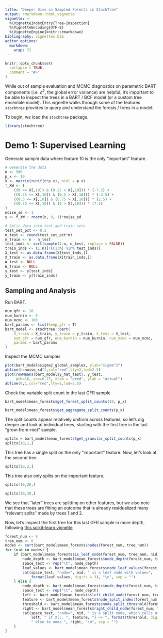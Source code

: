 ```yaml
---
title: "Deeper Dive on Sampled Forests in StochTree"
output: rmarkdown::html_vignette
vignette: >
  %\VignetteIndexEntry{Tree-Inspection}
  %\VignetteEncoding{UTF-8}
  %\VignetteEngine{knitr::rmarkdown}
bibliography: vignettes.bib
editor_options: 
  markdown: 
    wrap: 72
---
```


```r
knitr::opts_chunk$set(
  collapse = TRUE,
  comment = "#>"
)
```

While out of sample evaluation and MCMC diagnostics on parametric BART components (i.e. $\sigma^2$, the global error variance) are helpful, it's important to be able to inspect the trees in a BART / BCF model (or a custom tree ensemble model). This vignette walks through some of the features `stochtree` provides to query and understand the forests / trees in a model. 

To begin, we load the `stochtree` package.

```r
library(stochtree)
```

# Demo 1: Supervised Learning

Generate sample data where feature 10 is the only "important" feature.

```r
# Generate the data
n <- 500
p_x <- 10
X <- matrix(runif(n*p_x), ncol = p_x)
f_XW <- (
    ((0 <= X[,10]) & (0.25 > X[,10])) * (-7.5) + 
    ((0.25 <= X[,10]) & (0.5 > X[,10])) * (-2.5) + 
    ((0.5 <= X[,10]) & (0.75 > X[,10])) * (2.5) + 
    ((0.75 <= X[,10]) & (1 > X[,10])) * (7.5)
)
noise_sd <- 1
y <- f_XW + rnorm(n, 0, 1)*noise_sd

# Split data into test and train sets
test_set_pct <- 0.2
n_test <- round(test_set_pct*n)
n_train <- n - n_test
test_inds <- sort(sample(1:n, n_test, replace = FALSE))
train_inds <- (1:n)[!((1:n) %in% test_inds)]
X_test <- as.data.frame(X[test_inds,])
X_train <- as.data.frame(X[train_inds,])
W_test <- NULL
W_train <- NULL
y_test <- y[test_inds]
y_train <- y[train_inds]
```

## Sampling and Analysis

Run BART.

```r
num_gfr <- 10
num_burnin <- 0
num_mcmc <- 100
bart_params <- list(keep_gfr = T)
bart_model <- stochtree::bart(
    X_train = X_train, y_train = y_train, X_test = X_test, 
    num_gfr = num_gfr, num_burnin = num_burnin, num_mcmc = num_mcmc, 
    params = bart_params
)
```

Inspect the MCMC samples

```r
plot(bart_model$sigma2_global_samples, ylab="sigma^2")
abline(h=noise_sd^2,col="red",lty=2,lwd=2.5)
plot(rowMeans(bart_model$y_hat_test), y_test, 
     pch=16, cex=0.75, xlab = "pred", ylab = "actual")
abline(0,1,col="red",lty=2,lwd=2.5)
```

Check the variable split count in the last GFR sample

```r
bart_model$mean_forests$get_forest_split_counts(10, p_x)
```

```r
bart_model$mean_forests$get_aggregate_split_counts(p_x)
```

The split counts appear relatively uniform across features, so let's dig deeper and look at individual trees, starting with the first tree in the last "grow-from-root" sample.

```r
splits = bart_model$mean_forests$get_granular_split_counts(p_x)
splits[10,1,]
```

This tree has a single split on the only "important" feature. Now, let's look at the second tree.

```r
splits[10,2,]
```

This tree also only splits on the important feature.

```r
splits[10,20,]
```

```r
splits[10,30,]
```

We see that "later" trees are splitting on other features, but we also note that these trees are fitting an outcome that is already residualized many "relevant splits" made by trees 1 and 2.

Now, let's inspect the first tree for this last GFR sample in more depth, following [this scikit-learn vignette](https://scikit-learn.org/stable/auto_examples/tree/plot_unveil_tree_structure.html)

```r
forest_num <- 9
tree_num <- 0
nodes <- sort(bart_model$mean_forests$nodes(forest_num, tree_num))
for (nid in nodes) {
    if (bart_model$mean_forests$is_leaf_node(forest_num, tree_num, nid)) {
        node_depth <- bart_model$mean_forests$node_depth(forest_num, tree_num, nid)
        space_text <- rep("\t", node_depth)
        leaf_values <- bart_model$mean_forests$node_leaf_values(forest_num, tree_num, nid)
        cat(space_text, "node=", nid, " is a leaf node with value=", 
            format(leaf_values, digits = 3), "\n", sep = "")
    } else {
        node_depth <- bart_model$mean_forests$node_depth(forest_num, tree_num, nid)
        space_text <- rep("\t", node_depth)
        left <- bart_model$mean_forests$left_child_node(forest_num, tree_num, nid)
        feature <- bart_model$mean_forests$node_split_index(forest_num, tree_num, nid)
        threshold <- bart_model$mean_forests$node_split_threshold(forest_num, tree_num, nid)
        right <- bart_model$mean_forests$right_child_node(forest_num, tree_num, nid)
        cat(space_text, "node=", nid, " is a split node, which tells us to go to node ", 
            left, " if X[:, ", feature, "] <= ", format(threshold, digits = 3), 
            " else to node ", right, "\n", sep = "")
    }
}
```
